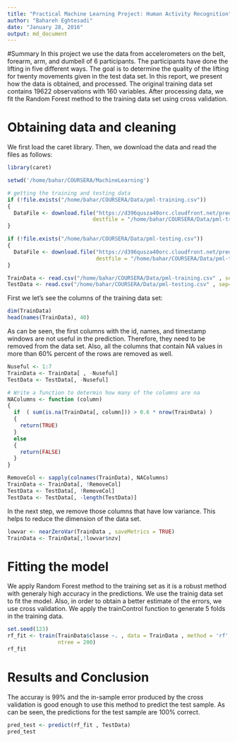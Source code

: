 ```yaml
---
title: "Practical Machine Learning Project: Human Activity Recognition"
author: "Bahareh Eghtesadi"
date: "January 28, 2016"
output: md_document
---
```



#Summary
In this project we use the data from accelerometers on the belt, forearm, arm, and dumbell of 6 participants. The participants have done the lifting in five different ways. The goal is to determine the quality of the lifting for twenty movements given in the test data set. In this report, we present how the data is obtained, and processed. The original training data set contains 19622 observations with 160 variables. After processing data, we fit the Random Forest method to the training data set using cross validation. 

# Obtaining data and cleaning
We first load the caret library. Then, we download the data and read the files as follows:
```r
library(caret)

setwd('/home/bahar/COURSERA/MachineLearning')

# getting the training and testing data
if (!file.exists("/home/bahar/COURSERA/Data/pml-training.csv"))
{
  DataFile <- download.file("https://d396qusza40orc.cloudfront.net/predmachlearn/pml-training.csv", 
                           destfile = "/home/bahar/COURSERA/Data/pml-training.csv" , method = "curl")
}

if (!file.exists("/home/bahar/COURSERA/Data/pml-testing.csv"))
{
  DataFile <- download.file("https://d396qusza40orc.cloudfront.net/predmachlearn/pml-testing.csv", 
                            destfile = "/home/bahar/COURSERA/Data/pml-testing.csv" , method = "curl")
}

TrainData <- read.csv("/home/bahar/COURSERA/Data/pml-training.csv" , sep="," , header = TRUE)
TestData <- read.csv("/home/bahar/COURSERA/Data/pml-testing.csv" , sep="," , header = TRUE)
```

First we let's see the columns of the training data set:
```r
dim(TrainData)
head(names(TrainData), 40)
```

As can be seen, the first columns with the id, names, and timestamp windows are not useful in the prediction. Therefore, they need to be removed from the data set. Also, all the columns that contain NA values in more than 60% percent of the rows are removed as well.
```r
Nuseful <- 1:7
TrainData <- TrainData[ , -Nuseful]
TestData <- TestData[, -Nuseful]

# Write a function to determin how many of the columns are na
NAColumns <- function (column)
{
  if  ( sum(is.na(TrainData[, column])) > 0.6 * nrow(TrainData) )
  {
    return(TRUE)
  }
  else
  {
    return(FALSE)
  }
}

RemoveCol <- sapply(colnames(TrainData), NAColumns)
TrainData <- TrainData[, !RemoveCol]
TestData <- TestData[, !RemoveCol]
TestData <- TestData[, -length(TestData)]
```

In the next step, we remove those columns that have low variance. This helps to reduce the dimension of the data set.
```r
lowvar <- nearZeroVar(TrainData , saveMetrics = TRUE)
TrainData <- TrainData[,!lowvar$nzv]

```

# Fitting the model
We apply Random Forest method to the training set as it is a robust method with generaly high accuracy in the predictions. We use the trainig data set to fit the model. Also, in order to obtain a better estimate of the errors, we use cross validation. We apply the trainControl function to generate 5 folds in the training data.
```r
set.seed(123)
rf_fit <- train(TrainData$classe ~. , data = TrainData , method = 'rf' , trControl = trainControl(method = 'cv' , 5) , 
                ntree = 200)
rf_fit
```

# Results and Conclusion
The accuray is 99% and the in-sample error produced by the cross validation is good enough to use this method to predict the test sample. As can be seen, the predictions for the test sample are 100% correct.
```r
pred_test <- predict(rf_fit , TestData)
pred_test
```



